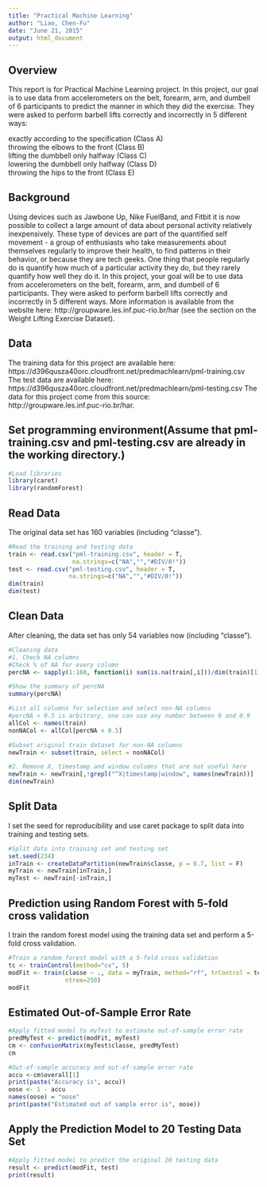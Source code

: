 ```yaml
---
title: "Practical Machine Learning"
author: "Liao, Chen-Fu"
date: "June 21, 2015"
output: html_document
---
```


## Overview
   This report is for Practical Machine Learning project. In this project, our goal is to use data from accelerometers on the belt, forearm, arm, and dumbell of 6 participants to predict the manner in which they did the exercise. They were asked to perform barbell lifts correctly and incorrectly in 5 different ways: 
   
exactly according to the specification (Class A)   
throwing the elbows to the front (Class B)   
lifting the dumbbell only halfway (Class C)     
lowering the dumbbell only halfway (Class D)    
throwing the hips to the front (Class E)     


## Background
Using devices such as Jawbone Up, Nike FuelBand, and Fitbit it is now possible to collect a large amount of data about personal activity relatively inexpensively. These type of devices are part of the quantified self movement - a group of enthusiasts who take measurements about themselves regularly to improve their health, to find patterns in their behavior, or because they are tech geeks. One thing that people regularly do is quantify how much of a particular activity they do, but they rarely quantify how well they do it. In this project, your goal will be to use data from accelerometers on the belt, forearm, arm, and dumbell of 6 participants. They were asked to perform barbell lifts correctly and incorrectly in 5 different ways. More information is available from the website here: http://groupware.les.inf.puc-rio.br/har (see the section on the Weight Lifting Exercise Dataset).

## Data
The training data for this project are available here: 
   https://d396qusza40orc.cloudfront.net/predmachlearn/pml-training.csv
The test data are available here: 
   https://d396qusza40orc.cloudfront.net/predmachlearn/pml-testing.csv
The data for this project come from this source:   
   http://groupware.les.inf.puc-rio.br/har.

## Set programming environment(Assume that pml-training.csv and pml-testing.csv are already in the working directory.)
```r
#Load libraries
library(caret)
library(randomForest)
```

## Read Data
The original data set has 160 variables (including "classe").
```r
#Read the training and testing data
train <- read.csv("pml-training.csv", header = T, 
                  na.strings=c("NA","","#DIV/0!"))
test <- read.csv("pml-testing.csv", header = T, 
                 na.strings=c("NA","","#DIV/0!"))
dim(train)
dim(test)
```

## Clean Data
After cleaning, the data set has only 54 variables now (including "classe").
```r
#Cleaning data
#1. Check NA columns
#Check % of NA for every column
percNA <- sapply(1:160, function(i) sum(is.na(train[,i]))/dim(train)[1])

#Show the summary of percNA
summary(percNA)

#List all columns for selection and select non-NA columns
#percNA < 0.5 is arbitrary, one can use any number between 0 and 0.9
allCol <- names(train)
nonNACol <- allCol[percNA < 0.5]

#Subset original train dataset for non-NA columns
newTrain <- subset(train, select = nonNACol)

#2. Remove X, timestamp and window columns that are not useful here
newTrain <- newTrain[,!grepl("^X|timestamp|window", names(newTrain))]
dim(newTrain)
```

## Split Data
I set the seed for reproducibility and use caret package to split data into training and testing sets.
```r
#Split data into training set and testing set
set.seed(234)
inTrain <- createDataPartition(newTrain$classe, p = 0.7, list = F)
myTrain <- newTrain[inTrain,]
myTest <- newTrain[-inTrain,]
```

## Prediction using Random Forest with 5-fold cross validation
I train the random forest model using the training data set and perform a 5-fold cross validation.
```r
#Train a random forest model with a 5-fold cross validation
tc <- trainControl(method="cv", 5)
modFit <- train(classe ~ ., data = myTrain, method="rf", trControl = tc, 
                ntree=250)
modFit
```

## Estimated Out-of-Sample Error Rate
```r
#Apply fitted model to myTest to estimate out-of-sample error rate
predMyTest <- predict(modFit, myTest)
cm <- confusionMatrix(myTest$classe, predMyTest)
cm

#Out-of-sample accuracy and out-of-sample error rate
accu <-cm$overall[1]
print(paste("Accuracy is", accu))
oose <- 1 - accu
names(oose) = "oose"
print(paste("Estimated out of sample error is", oose))
```


## Apply the Prediction Model to 20 Testing Data Set
```r
#Apply fitted model to predict the original 20 testing data
result <- predict(modFit, test)
print(result)
```
